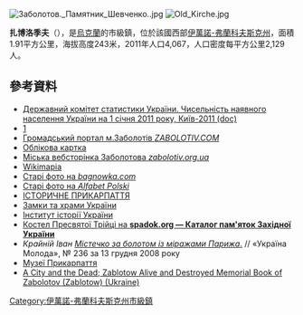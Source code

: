 {{No footnotes|time=2015-09-16T14:24:31+00:00}}
{{coord|48|28|31|N|25|17|5|E|scale:30000|display=title}}

[[Image:Заболотов._Памятник_Шевченко..jpg|right]]
[[Image:Old_Kirche.jpg|thumb]]
<!-- 檔案不存在 [[Image:Ivan_Franko_monument.JPG|thumb]] -->

'''扎博洛季夫'''（{{lang-uk|Заболотів}}），是[[烏克蘭|烏克蘭]]的市級鎮，位於該國西部[[伊萬諾-弗蘭科夫斯克州|伊萬諾-弗蘭科夫斯克州]]，面積1.91平方公里，海拔高度243米，2011年人口4,067，人口密度每平方公里2,129人。

==參考資料==
*[https://web.archive.org/web/20121010205321/http://stat6.stat.lviv.ua/PXWEB2007/ukr/publ/2011/chnas.zip Державний комітет статистики України. Чисельність наявного населення України на 1 січня 2011 року, Київ-2011 (doc)]
*[http://www.if.gov.ua/modules.php?name=News&file=article&sid=5260] {{Wayback|url=http://www.if.gov.ua/modules.php?name=News&file=article&sid=5260 |date=20160304132903 }}
* [https://web.archive.org/web/20160304204851/http://www.zabolotiv.com/ Громадський портал м.Заболотів ''ZABOLOTIV.COM'']
* [http://gska2.rada.gov.ua/pls/z7502/A005?rdat1=09.07.2008&rf7571=14167 Облікова картка]{{dead link|date=2018年3月 |bot=InternetArchiveBot |fix-attempted=yes }}
* [https://web.archive.org/web/20120304022800/http://zabolotiv.org.ua/ Міська вебсторінка Заболотова ''zabolotiv.org.ua'']
* [http://wikimapia.org/#lat=48.46632&lon=25.2873516&z=15&l=0&m=s&v=9 Wikimapia] {{Wayback|url=http://wikimapia.org/#lat=48.46632&lon=25.2873516&z=15&l=0&m=s&v=9 |date=20180201220901 }}
* [http://www.bagnowka.com/search.php?surname=&town=Zab%B3ot%F3w&g=0 Старі фото на ''bagnowka.com''] {{Wayback|url=http://www.bagnowka.com/search.php?surname=&town=Zab%B3ot%F3w&g=0 |date=20160305054854 }}
* [http://www.szukamypolski.com/details.php?image_id=3663 Старі фото на ''Alfabet Polski'']{{Dead link|date=2018年7月 |bot=InternetArchiveBot |fix-attempted=no }}
* [https://web.archive.org/web/20160305094922/http://www.history.iv-fr.net/article.php?id=523 ІСТОРИЧНЕ ПРИКАРПАТТЯ]
* [http://www.castles.com.ua/?zabolot Замки та храми України]
* [http://www.history.org.ua/?l=EHU&verbvar=Zabolotiv&abcvar=9&bbcvar=1 Інститут історії України] {{Wayback|url=http://www.history.org.ua/?l=EHU&verbvar=Zabolotiv&abcvar=9&bbcvar=1 |date=20160304205301 }}
* [http://spadok.org/katalog/ivano-frankivska-obl/snyatynskyj-rajon/kostel-presvyatoi-trijtsi-zabolotiv Костел Пресвятої Трійці на '''spadok.org — Каталог пам'яток Західної України''']
* ''Крайній Іван'' [http://www.umoloda.kiev.ua/number/1310/286/46260/ ''Містечко за болотом із міражами Парижа''.] {{Wayback|url=http://www.umoloda.kiev.ua/number/1310/286/46260/ |date=20150615013134 }} // «Україна Молода», № 236 за 13 грудня 2008 року
* [http://museum.if.ua/museums/r13/44.html Музеї Прикарпаття] {{Wayback|url=http://museum.if.ua/museums/r13/44.html |date=20160111233740 }}
* [http://www.jewishgen.org/Yizkor/zabolotov/zablotow.html A City and the Dead; Zablotow Alive and Destroyed Memorial Book of Zabolotov (Zablotow) (Ukraine)] {{Wayback|url=http://www.jewishgen.org/Yizkor/zabolotov/zablotow.html |date=20151222080532 }} {{ref-en}}

{{DEFAULTSORT:Заболотів}}
[[Category:伊萬諾-弗蘭科夫斯克州市級鎮|Category:伊萬諾-弗蘭科夫斯克州市級鎮]]


{{IvanoFrankivsk-geo-stub}}